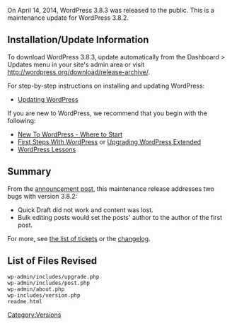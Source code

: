 {{Languages|
{{en|Version 3.8.3}}
{{ja|Version 3.8.3}}
}}

On April 14, 2014, WordPress 3.8.3 was released to the public. This is a maintenance update for WordPress 3.8.2.

== Installation/Update Information ==
To download WordPress 3.8.3, update automatically from the Dashboard > Updates menu in your site's admin area or visit http://wordpress.org/download/release-archive/.

For step-by-step instructions on installing and updating WordPress:
* [[Updating WordPress]]

If you are new to WordPress, we recommend that you begin with the following:
* [[New To WordPress - Where to Start]]
* [[First Steps With WordPress]] or [[Upgrading WordPress Extended]]
* [[WordPress Lessons]]

== Summary ==
From the [http://wordpress.org/news/2014/04/wordpress-3-8-3/ announcement post], this maintenance release addresses two bugs with version 3.8.2:
* Quick Draft did not work and content was lost.
* Bulk editing posts would set the posts' author to the author of the first post.

For more, see [https://core.trac.wordpress.org/query?milestone=3.8.3 the list of tickets] or the [https://core.trac.wordpress.org/log/branches/3.8?rev=28117&stop_rev=28057 changelog].

== List of Files Revised ==
<pre>
wp-admin/includes/upgrade.php
wp-admin/includes/post.php
wp-admin/about.php
wp-includes/version.php
readme.html
</pre>

{{Versions}}

[[Category:Versions]]